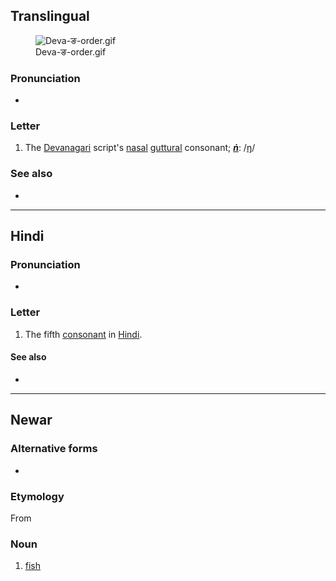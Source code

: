 {{also|ड|ड़|ॾ|इ}}
{{character info/new}}
==Translingual==
[[File:Deva-ङ-order.gif|thumb]]

===Pronunciation===
* {{IPA|/ŋə/|lang=mul}} {{qualifier|may vary by language}}

===Letter===
{{mul-Deva|ṅ}}

# The [[Devanagari]] script's [[nasal]] [[guttural]] consonant; '''''[[ṅ]]''''': /[[ŋ]]/

===See also===
* {{list:Devanagari script letters/mul}}

----

==Hindi==

===Pronunciation===
* {{hi-IPA|ङ.}}

===Letter===
{{head|hi|letter}}

# The fifth [[consonant]] in [[Hindi]].

====See also====
* {{list:Devanagari script letters/hi}}

----

==Newar==

===Alternative forms===
* {{lb|new|Kathmandu}} {{l|new|ञ|tr=nya}}

===Etymology===
From {{der|new|sit-pro|*s-ŋja}}

===Noun===
{{head|new|noun|tr=ŋa}}

# {{lb|new|Dolakhae}} [[fish]]